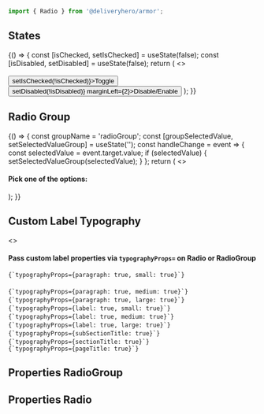

<Meta title="Components/Radio" component={Radio} />

```js
import { Radio } from '@deliveryhero/armor';
```

## States

<Preview>
    <Story name="States" height="250px" >
        {() => {
             const [isChecked, setIsChecked] = useState(false);
             const [isDisabled, setDisabled] = useState(false);
             return (
     <>
             <Radio
                 checked={false}
                 label="Unchecked"
                 marginBottom={2}
                 name="name0"
                 value="0"
             />
             <Radio
                 checked
                 label="Checked"
                 marginBottom={2}
                 name="name1"
                 value="1"
             />
             <Radio
                 label="Disabled"
                 marginBottom={2}
                 name="name2"
                 value="2"
                 disabled
             />
             <Radio
                 label="Disabled checked"
                 marginBottom={2}
                 name="name3"
                 value="3"
                 disabled
                 checked
             />
             <br />
             <br />
             <Button onClick={() => setIsChecked(!isChecked)}>Toggle</Button>
             <Button onClick={() => setDisabled(!isDisabled)} marginLeft={2}>Disable/Enable</Button>
             <Radio
                 checked={isChecked}
                 disabled={isDisabled}
                 label="External control"
                 marginTop={2}
                 name="name5"
                 value="5"
             />
     </>
             );
         }}
    </Story>
</Preview>

## Radio Group

<Preview>
    <Story name="Radio group" height="190px">
        {() => {
             const groupName = 'radioGroup';
             const [groupSelectedValue, setSelectedValueGroup] = useState('');
             const handleChange = event => {
                 const selectedValue = event.target.value;
                 if (selectedValue) {
                     setSelectedValueGroup(selectedValue);
                 }
             };
             return (
        <>
        <h4>Pick one of the options:</h4>
        <RadioGroup
             name={groupName}
             selectedValue={groupSelectedValue}
             onChange={handleChange}
        >
            <Radio value="pizza" label="Pizza" />
            <Radio value="pasta" label="Pasta" />
            <Radio value="risotto" label="Risotto" />
        </RadioGroup>
    </>
             );
         }}
    </Story>
</Preview>

## Custom Label Typography

<Preview>
    <Story name="CustomLabelTypography" height="875px" >
        <>
            <h4>Pass custom label properties via <code>typographyProps=</code> on Radio or RadioGroup</h4>
            <code>{`typographyProps={paragraph: true, small: true}`}</code>
            <RadioGroup marginY={2} name="name42" typographyProps={{paragraph: true, small: true}}>
                 <Radio
                     label="Pizza"
                     value="0"
                 />
                 <Radio
                     label="Pasta"
                     value="1"
                 />
            </RadioGroup>
            <br />
            <br />
            <code>{`typographyProps={paragraph: true, medium: true}`}</code>
            <Radio
                marginY={2}
                name="name0"
                label="Pizza"
                typographyProps={{paragraph: true, medium: true}}
            />
            <br />
            <code>{`typographyProps={paragraph: true, large: true}`}</code>
            <Radio
                marginY={2}
                name="name1"
                label="Pizza"
                typographyProps={{paragraph: true, large: true}}
            />
            <br />
            <code>{`typographyProps={label: true, small: true}`}</code>
            <Radio
                marginY={2}
                name="name2"
                label="Pizza"
                typographyProps={{label: true, small: true}}
            />
            <br />
            <code>{`typographyProps={label: true, medium: true}`}</code>
            <Radio
                marginY={2}
                name="name3"
                label="Pizza"
                typographyProps={{label: true, medium: true}}
            />
            <br />
            <code>{`typographyProps={label: true, large: true}`}</code>
            <Radio
                marginY={2}
                name="name4"
                label="Pizza"
                typographyProps={{label: true, large: true}}
            />
            <br />
            <code>{`typographyProps={subSectionTitle: true}`}</code>
            <Radio
                marginY={2}
                name="name5"
                label="Pizza"
                typographyProps={{subSectionTitle: true}}
            />
            <br />
            <code>{`typographyProps={sectionTitle: true}`}</code>
            <Radio
                marginY={2}
                name="name6"
                label="Pizza"
                typographyProps={{sectionTitle: true}}
            />
            <br />
            <code>{`typographyProps={pageTitle: true}`}</code>
            <Radio
                marginY={2}
                name="name7"
                label="Pizza"
                typographyProps={{pageTitle: true}}
            />
     </>
    </Story>
</Preview>

## Properties RadioGroup

<Props of={RadioGroup} />

## Properties Radio

<Props of={Radio} />
